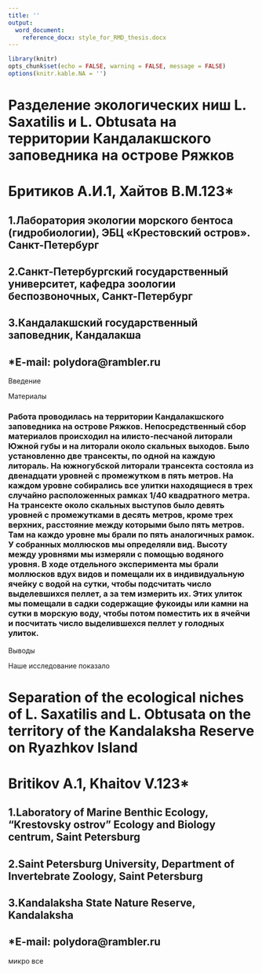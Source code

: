 ```yaml
---
title: ''
output:
  word_document:
    reference_docx: style_for_RMD_thesis.docx
---
```


```r
library(knitr)
opts_chunk$set(echo = FALSE, warning = FALSE, message = FALSE)
options(knitr.kable.NA = '')
```
# Разделение экологических ниш L. Saxatilis и L. Obtusata на территории Кандалакшского заповедника на острове Ряжков

# Бритиков А.И.1, Хайтов В.М.󠆺123*
## 1.Лаборатория экологии морского бентоса (гидробиологии), ЭБЦ «Крестовский остров». Санкт-Петербург
## 2.Санкт-Петербургский государственный университет, кафедра зоологии беспозвоночных, Санкт-Петербург 
## 3.Кандалакшский государственный заповедник, Кандалакша
## *E-mail: polydora@rambler.ru
 
Введение

Материалы

###  Работа проводилась на территории Кандалакшского заповедника на острове Ряжков. Непосредственный сбор материалов происходил на илисто-песчаной литорали Южной губы и на литорали около скальных выходов. Было установленно две трансекты, по одной на каждую литораль. На южногубской литорали трансекта состояла из двенадцати уровней с промежутком в пять метров. На каждом уровне собирались все улитки находящиеся в трех случайно расположенных рамках 1/40 квадратного метра. На трансекте около скальных выступов было девять уровней с промежутками в десять метров, кроме трех верхних, расстояние между которыми было пять метров. Там на каждо уровне мы брали по пять аналогичных рамок. У собранных моллюсков мы определяли вид. Высоту между уровнями мы измеряли с помощью водяного уровня. В ходе отдельного эксперимента мы брали моллюсков вдух видов и помещали их в индивидуальную ячейку с водой на сутки, чтобы подсчитать число выделевшихся пеллет, а за тем измерить их. Этих улиток мы помещали в садки содержащие фукоиды или камни на сутки в морскую воду, чтобы потом поместить их в ячейчи и посчитать число выделившехся пеллет у голодных улиток.
  
Выводы

Наше исследование показало

# Separation of the ecological niches of L. Saxatilis and L. Obtusata on the territory of the Kandalaksha Reserve on Ryazhkov Island

# Britikov A.1, Khaitov V.123*
## 1.Laboratory of Marine Benthic Ecology, “Krestovsky ostrov” Ecology and Biology centrum, Saint Petersburg 
## 2.Saint Petersburg University, Department of Invertebrate Zoology, Saint Petersburg 
## 3.Kandalaksha State Nature Reserve, Kandalaksha 
## *E-mail: polydora@rambler.ru 

микро все
